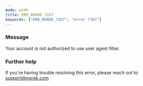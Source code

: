 ```yaml
---
mode: wide
title: ERR_NGROK_7167
keywords: ["ERR_NGROK_7167", "error 7167"]
---
```


### Message

Your account is not authorized to use user agent filter.

### Further help

If you're having trouble resolving this error, please reach out to [support@ngrok.com](mailto:support@ngrok.com?subject=Help%20with%20ERR_NGROK_7167)

